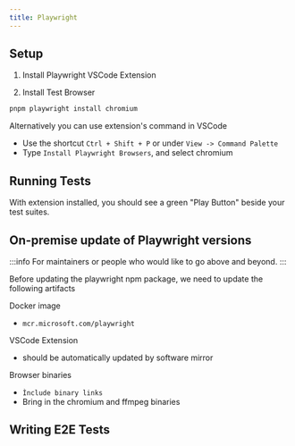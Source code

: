 ```yaml
---
title: Playwright
---
```


## Setup

1. Install Playwright VSCode Extension

2. Install Test Browser

```bash
pnpm playwright install chromium
```

Alternatively you can use extension's command in VSCode
- Use the shortcut `Ctrl + Shift + P` or under `View -> Command Palette`
- Type `Install Playwright Browsers`, and select chromium

## Running Tests

With extension installed, you should see a green "Play Button" beside your test suites.


## On-premise update of Playwright versions

:::info
For maintainers or people who would like to go above and beyond.
:::

Before updating the playwright npm package, we need to update the following artifacts

Docker image

- `mcr.microsoft.com/playwright`

VSCode Extension

- should be automatically updated by software mirror

Browser binaries

- ```Ìnclude binary links```
- Bring in the chromium and ffmpeg binaries

## Writing E2E Tests
